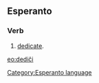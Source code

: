 ==Esperanto==
===Verb===
# [[dedicate]].

[[eo:dediĉi]]
[[Category:Esperanto language]]
{{Universala Vortaro}}